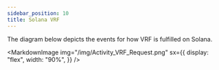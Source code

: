 ```yaml
---
sidebar_position: 10
title: Solana VRF
---
```



The diagram below depicts the events for how VRF is fulfilled on Solana.

<MarkdownImage
  img="/img/Activity_VRF_Request.png"
  sx={{
    display: "flex",
    width: "90%",
  }}
/>
